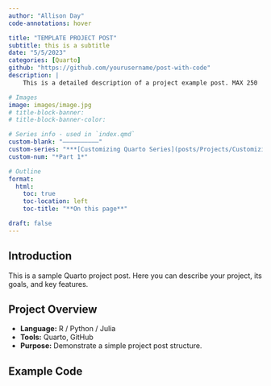 ```yaml
---
author: "Allison Day"
code-annotations: hover

title: "TEMPLATE PROJECT POST"
subtitle: this is a subtitle
date: "5/5/2023"
categories: [Quarto]
github: "https://github.com/yourusername/post-with-code"
description: |
    This is a detailed description of a project example post. MAX 250

# Images
image: images/image.jpg
# title-block-banner:
# title-block-banner-color:

# Series info - used in `index.qmd`
custom-blank: "——————————"
custom-series: "***[Customizing Quarto Series](posts/Projects/CustomizingQuarto/CustomizingQuarto_project.qmd)***" #todo: make this an index variable
custom-num: "*Part 1*"

# Outline
format: 
  html: 
    toc: true 
    toc-location: left 
    toc-title: "**On this page**" 

draft: false
---
```


## Introduction

This is a sample Quarto project post. Here you can describe your project, its goals, and key features.

## Project Overview

- **Language:** R / Python / Julia
- **Tools:** Quarto, GitHub
- **Purpose:** Demonstrate a simple project post structure.

## Example Code
